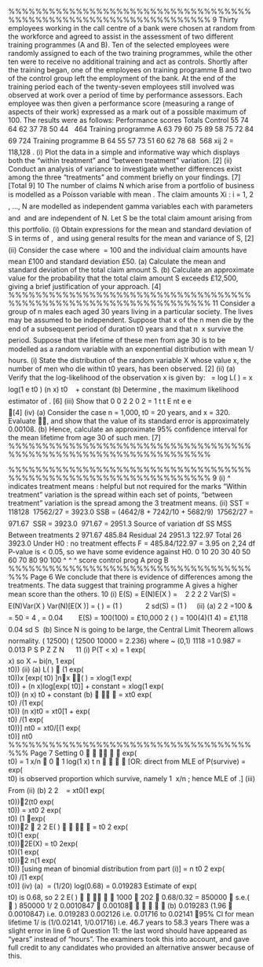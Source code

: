 
%%%%%%%%%%%%%%%%%%%%%%%%%%%%%%%%%%%%%%%%%%%%%%%%%%%%%%%%%%%%%%%%%%
9 Thirty employees working in the call centre of a bank were chosen at random from
the workforce and agreed to assist in the assessment of two different training
programmes (A and B).
Ten of the selected employees were randomly assigned to each of the two training
programmes, while the other ten were to receive no additional training and act as
controls.
Shortly after the training began, one of the employees on training programme B and
two of the control group left the employment of the bank.
At the end of the training period each of the twenty-seven employees still involved
was observed at work over a period of time by performance assessors. Each
employee was then given a performance score (measuring a range of aspects of their
work) expressed as a mark out of a possible maximum of 100.
The results were as follows:
Performance scores Totals
Control 55 74 64 62 37 78 50 44   464
Training programme A 63 79 60 75 89 58 75 72 84 69 724
Training programme B 64 55 57 73 51 60 62 78 68  568
xij
2 = 118,128 .
(i) Plot the data in a simple and informative way which displays both the within
treatment and between treatment variation. [2]
(ii) Conduct an analysis of variance to investigate whether differences exist
among the three treatments and comment briefly on your findings. [7]
[Total 9]
10 The number of claims N which arise from a portfolio of business is modelled as a
Poisson variable with mean . The claim amounts Xi : i = 1, 2 , ..., N are modelled as
independent gamma variables each with parameters  and  and are independent of
N. Let S be the total claim amount arising from this portfolio.
(i) Obtain expressions for the mean and standard deviation of S in terms of , 
and using general results for the mean and variance of S, [2]
(ii) Consider the case where  = 100 and the individual claim amounts have mean
£100 and standard deviation £50.
(a) Calculate the mean and standard deviation of the total claim amount S.
(b) Calculate an approximate value for the probability that the total claim
amount S exceeds £12,500, giving a brief justification of your
approach. [4]
%%%%%%%%%%%%%%%%%%%%%%%%%%%%%%%%%%%%%%%%%%%%%%%%%%%%%%%%%%%%%%%%%%
11 Consider a group of n males each aged 30 years living in a particular society. The
lives may be assumed to be independent.
Suppose that x of the n men die by the end of a subsequent period of duration t0 years
and that n  x survive the period.
Suppose that the lifetime of these men from age 30 is to be modelled as a random
variable with an exponential distribution with mean 1/ hours.
(i) State the distribution of the random variable X whose value x, the number of
men who die within t0 years, has been observed. [2]
(ii) (a) Verify that the log-likelihood of the observation x is given by:
  = log L( ) = x log(1 e t0 ) (n x) t0 
       + constant
(b) Determine , the maximum likelihood estimator of . [6]
(iii) Show that
0
0
2 2
0
2 =
1
t
t
E nt e
e


  
        	
 [4]
(iv) (a) Consider the case n = 1,000, t0 = 20 years, and x = 320.
Evaluate , and show that the value of its standard error is
approximately 0.00108.
(b) Hence, calculate an approximate 95% confidence interval for the mean
lifetime from age 30 of such men. [7]
%%%%%%%%%%%%%%%%%%%%%%%%%%%%%%%%%%%%%%%%%%%%%%%%%%%%%%%%%%%%%%%%%%

%%%%%%%%%%%%%%%%%%%%%%%%%%%%%%%%%%%%%%%%%%%%%%%%%%%%%%%%%%%%%%%%%%
9 (i)
^ indicates treatment means : helpful but not required for the marks
Within treatment variation is the spread within each set of points, between
treatment variation is the spread among the 3 treatment means.
(ii) SST = 118128  17562/27 = 3923.0
SSB = (4642/8 + 7242/10 + 5682/9)  17562/27 = 971.67
 SSR = 3923.0  971.67 = 2951.3
Source of variation df SS MSS
Between treatments 2 971.67 485.84
Residual 24 2951.3 122.97
Total 26 3923.0
Under H0 : no treatment effects F = 485.84/122.97 = 3.95 on 2,24 df
P-value is < 0.05, so we have some evidence against H0.
0 10 20 30 40 50 60 70 80 90 100
^
^
^
score
control
prog A
prog B
%%%%%%%%%%%%%%%%%%%%%%%%%%%%%%%%%%%%%%%
Page 6
We conclude that there is evidence of differences among the treatments. The
data suggest that training programme A gives a higher mean score than the
others.
10 (i) E(S) = E(N)E(X ) = 


2 2
2 2 Var(S) = E(N)Var(X ) Var(N)[E(X )] = ( ) = (1 )   
    
  
2
sd(S) = (1 )  


(ii) (a) 2
2 =100 & = 50 = 4 , = 0.04  
  
 
E(S) = 100(100) = £10,000
2
( ) = 100(4)(1 4) = £1,118
0.04
sd S 
(b) Since N is going to be large, the Central Limit Theorem allows
normality.
( 12500) ( 12500 10000 = 2.236) where ~ (0,1)
1118
=1 0.987 = 0.013
P S P Z Z N 
  

11 (i) P(T < x) = 1 	 exp(	
x) so X ~ bi(n, 1 	 exp(	
t0))
(ii) (a) L(
)  (1 	 exp(	
t0))x [exp(	
t0) ]nx
(
) = xlog(1 	 exp(	
t0)) + (n 	 x)log[exp(	
t0)] + constant
= xlog(1 	 exp(	
t0)) 	 (n 	 x)
t0 + constant
(b) 

 = xt0 exp(	
t0) /(1 	 exp(	
t0)) 	 (n 	 x)t0
= xt0[1 + exp(	
t0) /(1 	 exp(	
t0))] 	 nt0
= xt0/[(1 	 exp(	
t0)] 	 nt0
%%%%%%%%%%%%%%%%%%%%%%%%%%%%%%%%%%%%%%%
Page 7
Setting 0 


  exp(	
t0) = 1 	 x/n 
0
 1 log(1 x)
t n
   
[OR: direct from MLE of P(survive) = exp(	
t0) is observed
proportion which survive, namely 1  x/n ; hence MLE of 
.]
(iii) From (ii) (b)
2
2


 = 	xt0(1 	 exp(	
t0))2(t0 exp(	
t0))
= 	 xt0
2 exp(	
t0) (1 	exp(	
t0))2

2
2 E( ) 


 = t0
2 exp(	
t0)(1 	 exp(	
t0))2E(X)
= t0
2exp(	
t0)(1 	 exp(	
t0))2 n(1 	 exp(	
t0))
[using mean of binomial distribution from part (i)]
= n t0
2 exp(	
t0) /[1 	 exp(	
t0)]
(iv) (a)  = 	 (1/20) log(0.68) = 0.019283
Estimate of exp(	
t0) is 0.68,
so
2
2 E( ) 


  1000  202  0.68/0.32 = 850000
 s.e.(  ) 850000 1/ 2 0.0010847  0.00108     
(b) 0.019283 
 (1.96  0.0010847)
i.e. 0.019283 
 0.002126 i.e. 0.01716 to 0.02141
95% CI for mean lifetime 1/
 is (1/0.02141, 1/0.01716)
i.e. 46.7 years to 58.3 years
There was a slight error in line 6 of Question 11: the last word should have appeared as
years instead of hours. The examiners took this into account, and gave full credit to
any candidates who provided an alternative answer because of this.
